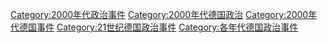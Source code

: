 [[Category:2000年代政治事件|Category:2000年代政治事件]]
[[Category:2000年代德国政治|Category:2000年代德国政治]]
[[Category:2000年代德国事件|Category:2000年代德国事件]]
[[Category:21世纪德国政治事件|Category:21世纪德国政治事件]]
[[Category:各年代德国政治事件|Category:各年代德国政治事件]]